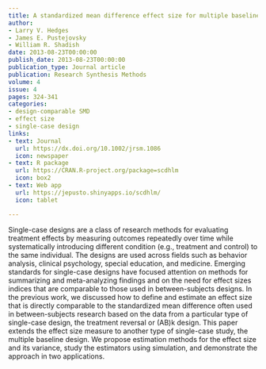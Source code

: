 ```yaml
---
title: A standardized mean difference effect size for multiple baseline designs
author:
- Larry V. Hedges
- James E. Pustejovsky
- William R. Shadish
date: 2013-08-23T00:00:00
publish_date: 2013-08-23T00:00:00
publication_type: Journal article
publication: Research Synthesis Methods
volume: 4
issue: 4
pages: 324-341
categories:
- design-comparable SMD
- effect size
- single-case design
links:
- text: Journal
  url: https://dx.doi.org/10.1002/jrsm.1086
  icon: newspaper
- text: R package
  url: https://CRAN.R-project.org/package=scdhlm
  icon: box2
- text: Web app
  url: https://jepusto.shinyapps.io/scdhlm/
  icon: tablet

---
```



Single-case designs are a class of research methods for evaluating treatment effects by measuring outcomes repeatedly over time while systematically introducing different condition (e.g., treatment and control) to the same individual. The designs are used across fields such as behavior analysis, clinical psychology, special education, and medicine. Emerging standards for single-case designs have focused attention on methods for summarizing and meta-analyzing findings and on the need for effect sizes indices that are comparable to those used in between-subjects designs. In the previous work, we discussed how to define and estimate an effect size that is directly comparable to the standardized mean difference often used in between-subjects research based on the data from a particular type of single-case design, the treatment reversal or (AB)k design. This paper extends the effect size measure to another type of single-case study, the multiple baseline design. We propose estimation methods for the effect size and its variance, study the estimators using simulation, and demonstrate the approach in two applications.


